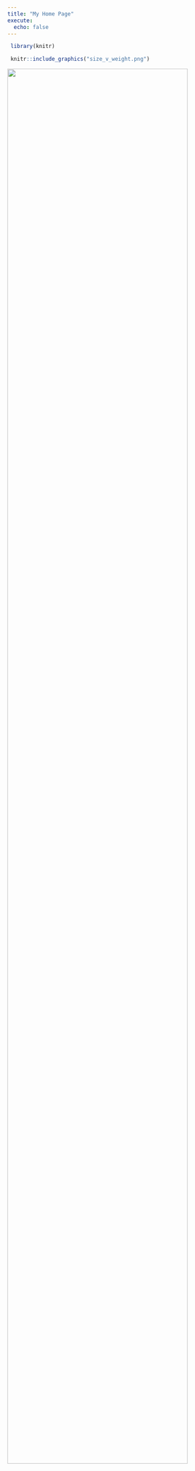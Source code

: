 ```yaml
---
title: "My Home Page"
execute: 
  echo: false
---
```


```r
 library(knitr)

 knitr::include_graphics("size_v_weight.png")
```

<img src="tutorial_files/figure-html/unnamed-chunk-4-1.png" width="90%" />